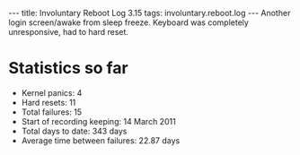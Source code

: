 ---
title: Involuntary Reboot Log 3.15
tags: involuntary.reboot.log
---
Another login screen/awake from sleep freeze. Keyboard was completely unresponsive, had to hard reset.

= Statistics so far =

* Kernel panics: 4
* Hard resets: 11
* Total failures: 15
* Start of recording keeping: 14 March 2011
* Total days to date: 343 days
* Average time between failures: 22.87 days
